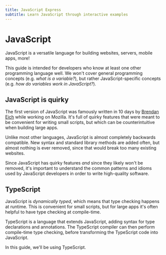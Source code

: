 ```yaml
---
title: JavaScript Express
subtitle: Learn JavaScript through interactive examples
---
```


# JavaScript

JavaScript is a versatile language for building websites, servers, mobile apps, more!

This guide is intended for developers who know at least one other programming language well. We won't cover general programming concepts (e.g. _what is a variable?_), but rather JavaScript-specific concepts (e.g. _how do variables work in JavaScript?_).

## JavaScript is quirky

The first version of JavaScript was famously written in 10 days by [Brendan Eich](https://en.wikipedia.org/wiki/Brendan_Eich) while working on Mozilla. It's full of quirky features that were meant to be convenient for writing small scripts, but which can be counterintuitive when building large apps. 

Unlike most other languages, JavaScript is almost completely backwards compatible. New syntax and standard library methods are added often, but almost nothing is ever removed, since that would break too many existing websites.

Since JavaScript has quirky features _and_ since they likely won't be removed, it's important to understand the common patterns and idioms used by JavaScript developers in order to write high-quality software.

## TypeScript

JavaScript is _dynamically typed_, which means that type checking happens at runtime. This is convenient for small scripts, but for large apps it's often helpful to have type checking at compile-time.

TypeScript is a language that extends JavaScript, adding syntax for type declarations and annotations. The TypeScript compiler can then perform compile-time type checking, before transforming the TypeScript code into JavaScript.

In this guide, we'll be using TypeScript.
